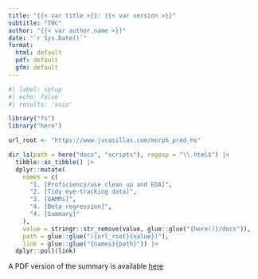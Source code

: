 ```yaml
---
title: "{{< var title >}}: {{< var version >}}"
subtitle: "TOC"
author: "{{< var author.name >}}"
date: "`r Sys.Date()`"
format:
  html: default
  pdf: default
  gfm: default
---
```


```r
#| label: setup
#| echo: false
#| results: 'asis'

library("fs")
library("here")

url_root <- "https://www.jvcasillas.com/morph_pred_hs"

dir_ls(path = here("docs", "scripts"), regexp = "\\.html$") |> 
  tibble::as_tibble() |> 
  dplyr::mutate(
    names = c(
      "1. [Proficiency/use clean up and EDA]",
      "2. [Tidy eye-tracking data]",
      "3. [GAMMs]",
      "4. [Beta regression]", 
      "4. [Summary]"
    ), 
    value = stringr::str_remove(value, glue::glue("{here()}/docs")), 
    path = glue::glue("({url_root}{value})"), 
    link = glue::glue("{names}{path}")) |> 
  dplyr::pull(link)
```

A PDF version of the summary is available [here](https://www.jvcasillas.com/morph_pred_hs/sripts/summary.pdf)
